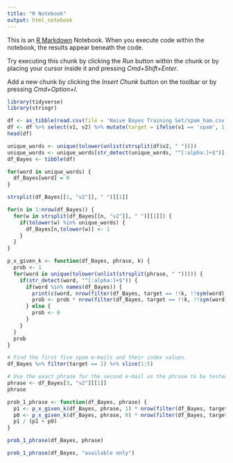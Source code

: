 ```yaml
---
title: "R Notebook"
output: html_notebook
---
```


This is an [R Markdown](http://rmarkdown.rstudio.com) Notebook. When you execute code within the notebook, the results appear beneath the code. 

Try executing this chunk by clicking the *Run* button within the chunk or by placing your cursor inside it and pressing *Cmd+Shift+Enter*. 

Add a new chunk by clicking the *Insert Chunk* button on the toolbar or by pressing *Cmd+Option+I*.


```r
library(tidyverse)
library(stringr)
```


```r
df <- as_tibble(read.csv(file = 'Naive Bayes Training Set/spam_ham.csv'))
df <- df %>% select(v1, v2) %>% mutate(target = ifelse(v1 == 'spam', 1, 0))
head(df)
```

```r
unique_words <- unique(tolower(unlist(strsplit(df$v2, " "))))
unique_words <- unique_words[str_detect(unique_words, "^[:alpha:]+$")] %>% sort()
df_Bayes <- tibble(df)
```
```r
for(word in unique_words) {
  df_Bayes[word] = 0
}
```
```r
strsplit(df_Bayes[[1, "v2"]], " ")[[1]]
```

```r
for(n in 1:nrow(df_Bayes)) {
  for(w in strsplit(df_Bayes[[n, "v2"]], " ")[[1]]) {
    if(tolower(w) %in% unique_words) {
      df_Bayes[n,tolower(w)] <- 1
    }    
  }    
}
```

```r
p_x_given_k <- function(df_Bayes, phrase, k) {
  prob <- 1
  for(word in unique(tolower(unlist(strsplit(phrase, " "))))) {
    if(str_detect(word, "^[:alpha:]+$")) {
      if(word %in% names(df_Bayes)) {
        print(c(word, nrow(filter(df_Bayes, target == !!k, !!sym(word) == 1)), nrow(filter(df_Bayes, target == !!k))))
        prob <- prob * nrow(filter(df_Bayes, target == !!k, !!sym(word) == 1)) / nrow(filter(df_Bayes, target == !!k))
      } else {
        prob <- 0
      }
    }
  }
  prob
}
```

```r
# Find the first five spam e-mails and their index values.
df_Bayes %>% filter(target == 1) %>% slice(1:5)
```
```r
# Use the exact phrase for the second e-mail as the phrase to be tested.
phrase <- df_Bayes[3, "v2"][[1]]
phrase
```
```r
prob_1_phrase <- function(df_Bayes, phrase) {
  p1 <- p_x_given_k(df_Bayes, phrase, 1) * nrow(filter(df_Bayes, target == 1))
  p0 <- p_x_given_k(df_Bayes, phrase, 0) * nrow(filter(df_Bayes, target == 0))
  p1 / (p1 + p0)
}
```
```r
prob_1_phrase(df_Bayes, phrase)
```
```r
prob_1_phrase(df_Bayes, "available only")
```




